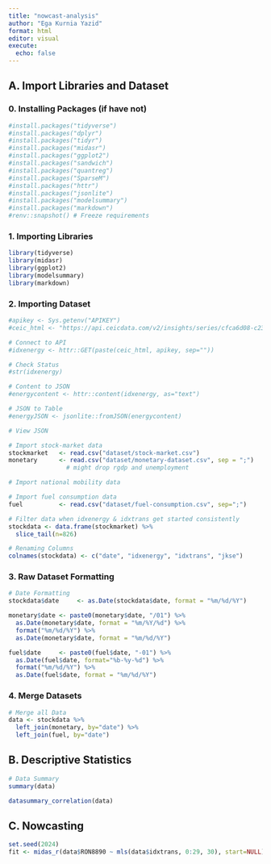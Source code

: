 ```yaml
---
title: "nowcast-analysis"
author: "Ega Kurnia Yazid"
format: html
editor: visual
execute: 
  echo: false
---
```


## A. Import Libraries and Dataset

### 0. Installing Packages (if have not)

```r
#install.packages("tidyverse")
#install.packages("dplyr")
#install.packages("tidyr")
#install.packages("midasr")
#install.packages("ggplot2")
#install.packages("sandwich")
#install.packages("quantreg")
#install.packages("SparseM")
#install.packages("httr")
#install.packages("jsonlite")
#install.packages("modelsummary")
#install.packages("markdown")
#renv::snapshot() # Freeze requirements
```

### 1. Importing Libraries

```r
library(tidyverse)
library(midasr)
library(ggplot2)
library(modelsummary)
library(markdown)
```

### 2. Importing Dataset

```r
#apikey <- Sys.getenv("APIKEY")
#ceic_html <- "https://api.ceicdata.com/v2/insights/series/cfca6d08-c231-497b-8aa2-b8fc370a0763,b3b0bb75-1058-4527-b8e6-5ea05595cb10,ba5be73a-0dab-4b15-be88-4805ebb739fe?lang=en&format=json&token="

# Connect to API
#idxenergy <- httr::GET(paste(ceic_html, apikey, sep=""))

# Check Status
#str(idxenergy)

# Content to JSON
#energycontent <- httr::content(idxenergy, as="text")

# JSON to Table
#energyJSON <- jsonlite::fromJSON(energycontent)

# View JSON
```

```r

# Import stock-market data
stockmarket   <- read.csv("dataset/stock-market.csv")
monetary      <- read.csv("dataset/monetary-dataset.csv", sep = ";") 
                # might drop rgdp and unemployment

# Import national mobility data

# Import fuel consumption data
fuel          <- read.csv("dataset/fuel-consumption.csv", sep=";")

# Filter data when idxenergy & idxtrans get started consistently
stockdata <- data.frame(stockmarket) %>% 
  slice_tail(n=826)

# Renaming Columns
colnames(stockdata) <- c("date", "idxenergy", "idxtrans", "jkse")
```

### 3. Raw Dataset Formatting

```r
# Date Formatting
stockdata$date     <- as.Date(stockdata$date, format = "%m/%d/%Y")

monetary$date <- paste0(monetary$date, "/01") %>% 
  as.Date(monetary$date, format = "%m/%Y/%d") %>% 
  format("%m/%d/%Y") %>% 
  as.Date(monetary$date, format = "%m/%d/%Y")

fuel$date     <- paste0(fuel$date, "-01") %>% 
  as.Date(fuel$date, format="%b-%y-%d") %>% 
  format("%m/%d/%Y") %>%
  as.Date(fuel$date, format = "%m/%d/%Y")
```

### 4. Merge Datasets

```r
# Merge all Data
data <- stockdata %>% 
  left_join(monetary, by="date") %>% 
  left_join(fuel, by="date")
```

## B. Descriptive Statistics

```r
# Data Summary
summary(data)
```

```r
datasummary_correlation(data)
```

## C. Nowcasting

```r
set.seed(2024)
fit <- midas_r(data$RON8890 ~ mls(data$idxtrans, 0:29, 30), start=NULL)
```

